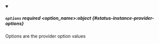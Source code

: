 


<details className="config-field" data-expandable="true" open>
<summary>

##### `options` <span className="config-field-required" data-required="false">required</span> <span className="config-field-type">&lt;option_name&gt;:object</span> <span className="config-field-default"></span> <span className="config-field-enum"></span> {#status-instance-provider-options}

Options are the provider option values

</summary>

<PartialOptionsreference />


</details>
